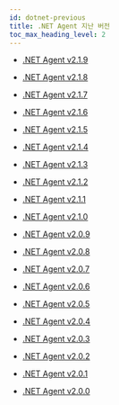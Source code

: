 ```yaml
---
id: dotnet-previous
title: .NET Agent 지난 버전
toc_max_heading_level: 2
---
```


* [.NET Agent v2.1.9](dotnet-2_1_)

* [.NET Agent v2.1.8](dotnet-2_1_8)

* [.NET Agent v2.1.7](dotnet-2_1_7)

* [.NET Agent v2.1.6](dotnet-2_1_6)

* [.NET Agent v2.1.5](dotnet-2_1_5)

* [.NET Agent v2.1.4](dotnet-2_1_4)

* [.NET Agent v2.1.3](dotnet-2_1_3)

* [.NET Agent v2.1.2](dotnet-2_1_2)

* [.NET Agent v2.1.1](dotnet-2_1_1)

* [.NET Agent v2.1.0](dotnet-2_1_0)

* [.NET Agent v2.0.9](dotnet-2_0_9)

* [.NET Agent v2.0.8](dotnet-2_0_8)

* [.NET Agent v2.0.7](dotnet-2_0_7)

* [.NET Agent v2.0.6](dotnet-2_0_6)

* [.NET Agent v2.0.5](dotnet-2_0_5)

* [.NET Agent v2.0.4](dotnet-2_0_4)

* [.NET Agent v2.0.3](dotnet-2_0_3)

* [.NET Agent v2.0.2](dotnet-2_0_2)

* [.NET Agent v2.0.1](dotnet-2_0_1)

* [.NET Agent v2.0.0](dotnet-2_0_0)
